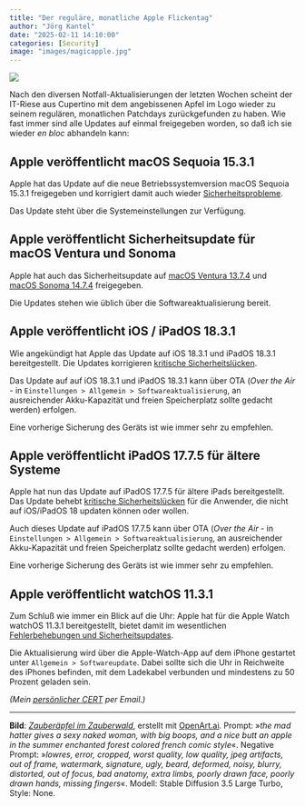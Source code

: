 ```yaml
---
title: "Der reguläre, monatliche Apple Flickentag"
author: "Jörg Kantel"
date: "2025-02-11 14:10:00"
categories: [Security]
image: "images/magicapple.jpg"
---
```


[![](images/magicapple-b.jpg)](https://www.flickr.com/photos/schockwellenreiter/54321078375/)

Nach den diversen Notfall-Aktualisierungen der letzten Wochen scheint der IT-Riese aus Cupertino mit dem angebissenen Apfel im Logo wieder zu seinem regulären, monatlichen Patchdays zurückgefunden zu haben. Wie fast immer sind alle Updates auf einmal freigegeben worden, so daß ich sie wieder *en bloc* abhandeln kann:

## Apple veröffentlicht macOS Sequoia 15.3.1

Apple hat das Update auf die  neue Betriebssystemversion macOS Sequoia 15.3.1 freigegeben und korrigiert damit auch wieder [Sicherheitsprobleme](https://support.apple.com/en-us/100100).

Das Update steht über die Systemeinstellungen zur Verfügung.

## Apple veröffentlicht Sicherheitsupdate für macOS Ventura und Sonoma

Apple hat auch das Sicherheitsupdate auf [macOS Ventura 13.7.4](https://support.apple.com/en-us/100100) und [macOS Sonoma 14.7.4](https://support.apple.com/en-us/100100) freigegeben.

Die Updates stehen wie üblich über die Softwareaktualisierung bereit.

## Apple veröffentlicht iOS / iPadOS 18.3.1

Wie angekündigt hat Apple  das Update auf iOS 18.3.1 und iPadOS 18.3.1 bereitgestellt. Die Updates korrigieren [kritische Sicherheitslücken](https://support.apple.com/en-us/122174).

Das Update auf auf iOS 18.3.1 und iPadOS 18.3.1 kann über OTA (*Over the Air* - in `Einstellungen > Allgemein > Softwareaktualisierung`, an ausreichender Akku-Kapazität und freien Speicherplatz sollte gedacht werden) erfolgen.

Eine vorherige Sicherung des Geräts ist wie immer sehr zu empfehlen.

## Apple veröffentlicht iPadOS 17.7.5 für ältere Systeme

Apple hat nun das Update auf  iPadOS 17.7.5 für ältere iPads bereitgestellt. Das Update behebt [kritische Sicherheitslücken](https://support.apple.com/en-us/122173) für die Anwender, die nicht auf iOS/iPadOS 18 updaten können oder wollen.

Auch dieses Update auf iPadOS 17.7.5 kann über OTA (*Over the Air* - in `Einstellungen > Allgemein > Softwareaktualisierung`, an ausreichender Akku-Kapazität und freien Speicherplatz sollte gedacht werden) erfolgen.

Eine vorherige Sicherung des Geräts ist wie immer sehr zu empfehlen.

## Apple veröffentlicht watchOS 11.3.1

Zum Schluß wie immer ein Blick auf die Uhr: Apple hat für die Apple Watch watchOS 11.3.1 bereitgestellt, bietet damit im wesentlichen [Fehlerbehebungen und Sicherheitsupdates](https://support.apple.com/en-us/100100).

Die Aktualisierung wird über die Apple-Watch-App auf dem iPhone gestartet unter `Allgemein > Softwareupdate`. Dabei sollte sich die Uhr in Reichweite des iPhones befinden, mit dem Ladekabel verbunden und mindestens zu 50 Prozent geladen sein. 

*(Mein [persönlicher CERT](https://wwwuser.gwdguser.de/~mreiman1/) per Email.)*

---

**Bild**: *[Zauberäpfel im Zauberwald](https://www.flickr.com/photos/schockwellenreiter/54321078375/)*, erstellt mit [OpenArt.ai](https://openart.ai/home). Prompt: »*the mad hatter gives a sexy naked woman, with big boops, and a nice butt an apple in the summer enchanted forest colored french comic style*«. Negative Prompt: »*lowres, error, cropped, worst quality, low quality, jpeg artifacts, out of frame, watermark, signature, ugly, beard, deformed, noisy, blurry, distorted, out of focus, bad anatomy, extra limbs, poorly drawn face, poorly drawn hands, missing fingers*«. Modell: Stable Diffusion 3.5 Large Turbo, Style: None.